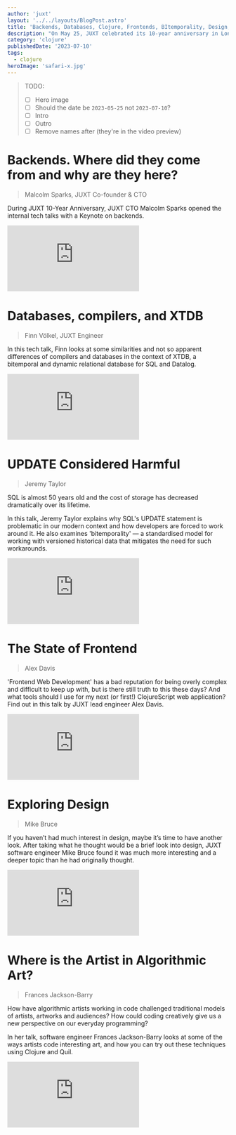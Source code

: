```yaml
---
author: 'juxt'
layout: '../../layouts/BlogPost.astro'
title: 'Backends, Databases, Clojure, Frontends, BItemporality, Design, and Algorithmic Art — Five Innovative Tech Talks by JUXT Engineers'
description: "On May 25, JUXT celebrated its 10-year anniversary in London. Long-standing company tradition is to hold an internal tech conference with presentations by JUXT engineers"
category: 'clojure'
publishedDate: '2023-07-10'
tags:
  - clojure
heroImage: 'safari-x.jpg'
---
```


> TODO:
> - [ ] Hero image
> - [ ] Should the date be `2023-05-25` not `2023-07-10`?
> - [ ] Intro
> - [ ] Outro
> - [ ] Remove names after (they're in the video preview)

# Backends. Where did they come from and why are they here?
> Malcolm Sparks, JUXT Co-founder & CTO

During JUXT 10-Year Anniversary, JUXT CTO Malcolm Sparks opened the internal tech talks with a Keynote on backends.

<iframe
  class='aspect-video w-full'
  src="https://www.youtube.com/embed/BG38x677s44"
  title='"Backends. Where did they come from and why are they here?" by JUXT CTO Malcolm Sparks'
  frameborder="0"
  allow="accelerometer; autoplay; clipboard-write; encrypted-media; gyroscope; picture-in-picture; web-share"
  allowfullscreen
></iframe>

<br/>

# Databases, compilers, and XTDB
> Finn Völkel, JUXT Engineer

In this tech talk, Finn looks at some similarities and not so apparent differences of compilers and databases in the context of XTDB, a bitemporal and dynamic relational database for SQL and Datalog. 

<iframe
  class='aspect-video w-full'
  src="https://www.youtube.com/embed/gM9g-7SN9Ic"
  title='"Databases, compilers, and XTDB" by Finn Völkel'
  frameborder="0"
  allow="accelerometer; autoplay; clipboard-write; encrypted-media; gyroscope; picture-in-picture; web-share"
  allowfullscreen
></iframe>

<br/>

# UPDATE Considered Harmful
> Jeremy Taylor

SQL is almost 50 years old and the cost of storage has decreased dramatically over its lifetime. 

In this talk, Jeremy Taylor explains why SQL's UPDATE statement is problematic in our modern context and how developers are forced to work around it. 
He also examines 'bitemporality' — a standardised model for working with versioned historical data that mitigates the need for such workarounds.

<iframe
  class='aspect-video w-full'
  src="https://www.youtube.com/embed/JxMz-tyicgo"
  title='"UPDATE Considered Harmful" by Jeremy Taylor'
  frameborder="0"
  allow="accelerometer; autoplay; clipboard-write; encrypted-media; gyroscope; picture-in-picture; web-share"
  allowfullscreen
></iframe>

<br/>

# The State of Frontend
> Alex Davis

'Frontend Web Development' has a bad reputation for being overly complex and difficult to keep up with, but is there still truth to this these days? And what tools should I use for my next (or first!) ClojureScript web application? 
Find out in this talk by JUXT lead engineer Alex Davis. 

<iframe
  class='aspect-video w-full'
  src="https://www.youtube.com/embed/fT28NeZtaAg"
  title='"The State of Frontend" by Alex Davis, JUXT Lead Engineer'
  frameborder="0"
  allow="accelerometer; autoplay; clipboard-write; encrypted-media; gyroscope; picture-in-picture; web-share"
  allowfullscreen
></iframe>

<br/>

# Exploring Design
> Mike Bruce

If you haven’t had much interest in design, maybe it’s time to have another look. 
After taking what he thought would be a brief look into design, JUXT software engineer Mike Bruce found it was much more interesting and a deeper topic than he had originally thought.

<iframe
  class='aspect-video w-full'
  src="https://www.youtube.com/embed/--XBjt-3XHg"
  title='"Exploring Design" — Mike Bruce'
  frameborder="0"
  allow="accelerometer; autoplay; clipboard-write; encrypted-media; gyroscope; picture-in-picture; web-share"
  allowfullscreen
></iframe>

<br/>

# Where is the Artist in Algorithmic Art?
> Frances Jackson-Barry

How have algorithmic artists working in code challenged traditional models of artists, artworks and audiences? How could coding creatively give us a new perspective on our everyday programming? 

In her talk, software engineer Frances Jackson-Barry looks at some of the ways artists code interesting art, and how you can try out these techniques using Clojure and Quil.

<iframe
  class='aspect-video w-full'
  src="https://www.youtube.com/embed/P5Kqq3m0xt0"
  title='"Where is the Artist in Algorithmic Art?" — Frances Jackson-Barry'
  frameborder="0"
  allow="accelerometer; autoplay; clipboard-write; encrypted-media; gyroscope; picture-in-picture; web-share"
  allowfullscreen
></iframe>
